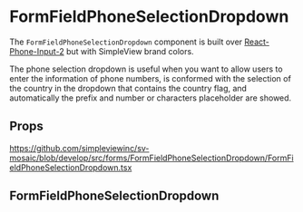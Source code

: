 
<Meta title='FormFields/FormFieldPhoneSelectionDropdown/Readme' />

# FormFieldPhoneSelectionDropdown

The `FormFieldPhoneSelectionDropdown` component is built over [React-Phone-Input-2](https://www.npmjs.com/package/react-phone-input-2) but with SimpleView brand colors.

The phone selection dropdown is useful when you want to allow users to enter the information of phone numbers, is conformed with the selection of the country in the 
dropdown that contains the country flag, and automatically the prefix and number or characters placeholder are showed.

## Props

https://github.com/simpleviewinc/sv-mosaic/blob/develop/src/forms/FormFieldPhoneSelectionDropdown/FormFieldPhoneSelectionDropdown.tsx

## FormFieldPhoneSelectionDropdown

<Preview withSource='none'>
  <stories.Playground />
</Preview>
